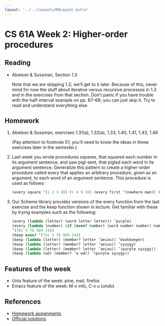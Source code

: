 ```yaml
---
layout: '../../layouts/MdLayout.astro'
---
```



# CS 61A Week 2: Higher-order procedures

## Reading

- Abelson & Sussman, Section 1.3

  Note that we are skipping 1.2; we’ll get to it later. Because of this, never
  mind for now the stuff about iterative versus recursive processes in 1.3 and
  in the exercises from that section. Don’t panic if you have trouble with the
  half-interval example on pp. 67–68; you can just skip it. Try to read and
  understand everything else.

  <Checkmark id="week/2/reading" />

## Homework

1.  Abelson & Sussman, exercises 1.31(a), 1.32(a), 1.33, 1.40, 1.41, 1.43, 1.46

    (Pay attention to footnote 51; you’ll need to know the ideas in these
    exercises later in the semester.)

    <Checkmark id="week/2/ex-1" />

2.  Last week you wrote procedures squares, that squared each number in its
    argument sentence, and saw pigl-sent, that pigled each word in its argument
    sentence. Generalize this pattern to create a higher-order procedure called
    every that applies an arbitrary procedure, given as an argument, to each
    word of an argument sentence. This procedure is used as follows:

    ```scheme
    (every square ’(1 2 3 4)) (1 4 9 16) (every first ’(nowhere man)) (n m)
    ```

    <Checkmark id="week/2/ex-2" />

3.  Our Scheme library provides versions of the every function from the last
    exercise and the keep function shown in lecture. Get familiar with these by
    trying examples such as the following:

    ```scheme
    (every (lambda (letter) (word letter letter)) ’purple)
    (every (lambda (number) (if (even? number) (word number number) number))
    ’(781 5 76 909 24))
    (keep even? ’(781 5 76 909 24))
    (keep (lambda (letter) (member? letter ’aeiou)) ’bookkeeper)
    (keep (lambda (letter) (member? letter ’aeiou)) ’syzygy)
    (keep (lambda (letter) (member? letter ’aeiou)) ’(purple syzygy))
    (keep (lambda (wd) (member? ’e wd)) ’(purple syzygy))
    ```

    <Checkmark id="week/2/ex-3" />

## Features of the week

- Unix feature of the week: pine, mail, firefox
- Emacs feature of the week: M-x info, C-x u (undo)

## References

- [Homework assignments](https://people.eecs.berkeley.edu/~bh/61a-pages/Volume1/hw.pdf)
- [Official solutions](https://people.eecs.berkeley.edu/~bh/61a-pages/Solutions/week2)
